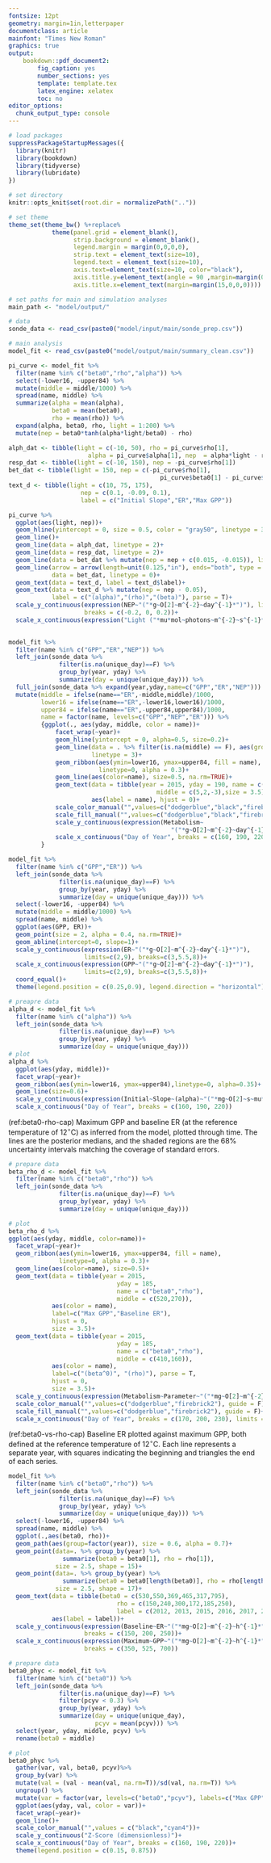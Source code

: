 ```yaml
---
fontsize: 12pt
geometry: margin=1in,letterpaper
documentclass: article
mainfont: "Times New Roman"
graphics: true
output:
    bookdown::pdf_document2:
        fig_caption: yes
        number_sections: yes
        template: template.tex
        latex_engine: xelatex
        toc: no
editor_options: 
  chunk_output_type: console
---
```

\pagenumbering{gobble}

```r
# load packages
suppressPackageStartupMessages({
  library(knitr)
  library(bookdown)
  library(tidyverse)  
  library(lubridate)
})

# set directory
knitr::opts_knit$set(root.dir = normalizePath(".."))

# set theme
theme_set(theme_bw() %+replace% 
            theme(panel.grid = element_blank(),
                  strip.background = element_blank(),
                  legend.margin = margin(0,0,0,0),
                  strip.text = element_text(size=10),
                  legend.text = element_text(size=10),
                  axis.text=element_text(size=10, color="black"),
                  axis.title.y=element_text(angle = 90 ,margin=margin(0,15,0,0)),
                  axis.title.x=element_text(margin=margin(15,0,0,0))))
```

```r
# set paths for main and simulation analyses
main_path <- "model/output/"

# data
sonde_data <- read_csv(paste0("model/input/main/sonde_prep.csv"))

# main analysis
model_fit <- read_csv(paste0("model/output/main/summary_clean.csv"))
```


```r
pi_curve <- model_fit %>%
  filter(name %in% c("beta0","rho","alpha")) %>%
  select(-lower16, -upper84) %>%
  mutate(middle = middle/1000) %>%
  spread(name, middle) %>%
  summarize(alpha = mean(alpha),
            beta0 = mean(beta0),
            rho = mean(rho)) %>%
  expand(alpha, beta0, rho, light = 1:200) %>%
  mutate(nep = beta0*tanh(alpha*light/beta0) - rho) 

alph_dat <- tibble(light = c(-10, 50), rho = pi_curve$rho[1], 
                      alpha = pi_curve$alpha[1], nep  = alpha*light - rho)
resp_dat <- tibble(light = c(-10, 150), nep = -pi_curve$rho[1])
bet_dat <- tibble(light = 150, nep = c(-pi_curve$rho[1], 
                                          pi_curve$beta0[1] - pi_curve$rho[1] - 0.01))
text_d <- tibble(light = c(10, 75, 175),
                    nep = c(0.1, -0.09, 0.1),
                    label = c("Initial Slope","ER","Max GPP"))

pi_curve %>%
  ggplot(aes(light, nep))+
  geom_hline(yintercept = 0, size = 0.5, color = "gray50", linetype = 3)+
  geom_line()+
  geom_line(data = alph_dat, linetype = 2)+
  geom_line(data = resp_dat, linetype = 2)+
  geom_line(data = bet_dat %>% mutate(nep = nep + c(0.015, -0.015)), linetype = 2)+
  geom_line(arrow = arrow(length=unit(0.125,"in"), ends="both", type = "closed"),
            data = bet_dat, linetype = 0)+
  geom_text(data = text_d, label = text_d$label)+
  geom_text(data = text_d %>% mutate(nep = nep - 0.05), 
            label = c("(alpha)","(rho)","(beta)"), parse = T)+
  scale_y_continuous(expression(NEP~"("*g~O[2]~m^{-2}~day^{-1}*")"), limits = c(-0.3, 0.3), 
                     breaks = c(-0.2, 0, 0.2))+
  scale_x_continuous(expression("Light ("*mu*mol~photons~m^{-2}~s^{-1}*")"))
  
```

```r
model_fit %>%
  filter(name %in% c("GPP","ER","NEP")) %>%
  left_join(sonde_data %>%
              filter(is.na(unique_day)==F) %>%
              group_by(year, yday) %>%
              summarize(day = unique(unique_day))) %>%
  full_join(sonde_data %>% expand(year,yday,name=c("GPP","ER","NEP"))) %>%
  mutate(middle = ifelse(name=="ER",-middle,middle)/1000,
         lower16 = ifelse(name=="ER",-lower16,lower16)/1000,
         upper84 = ifelse(name=="ER",-upper84,upper84)/1000,
         name = factor(name, levels=c("GPP","NEP","ER"))) %>%
         {ggplot(., aes(yday, middle, color = name))+
             facet_wrap(~year)+
             geom_hline(yintercept = 0, alpha=0.5, size=0.2)+
             geom_line(data = . %>% filter(is.na(middle) == F), aes(group = name), size = 0.5, 
                       linetype = 3)+
             geom_ribbon(aes(ymin=lower16, ymax=upper84, fill = name),
                         linetype=0, alpha = 0.3)+
             geom_line(aes(color=name), size=0.5, na.rm=TRUE)+
             geom_text(data = tibble(year = 2015, yday = 190, name = c("GPP","NEP","ER"),
                                         middle = c(5,2,-3),size = 3.5), 
                       aes(label = name), hjust = 0)+
             scale_color_manual("",values=c("dodgerblue","black","firebrick2"), guide = F)+
             scale_fill_manual("",values=c("dodgerblue","black","firebrick2"), guide = F)+
             scale_y_continuous(expression(Metabolism~
                                             "("*g~O[2]~m^{-2}~day^{-1}*")"), breaks = c(-6, 0, 6))+
             scale_x_continuous("Day of Year", breaks = c(160, 190, 220))
         }
```

```r
model_fit %>%
  filter(name %in% c("GPP","ER")) %>%
  left_join(sonde_data %>%
              filter(is.na(unique_day)==F) %>%
              group_by(year, yday) %>%
              summarize(day = unique(unique_day))) %>%
  select(-lower16, -upper84) %>%
  mutate(middle = middle/1000) %>%
  spread(name, middle) %>%
  ggplot(aes(GPP, ER))+
  geom_point(size = 2, alpha = 0.4, na.rm=TRUE)+
  geom_abline(intercept=0, slope=1)+
  scale_y_continuous(expression(ER~"("*g~O[2]~m^{-2}~day^{-1}*")"), 
                     limits=c(2,9), breaks=c(3,5.5,8))+
  scale_x_continuous(expression(GPP~"("*g~O[2]~m^{-2}~day^{-1}*")"), 
                     limits=c(2,9), breaks=c(3,5.5,8))+
  coord_equal()+
  theme(legend.position = c(0.25,0.9), legend.direction = "horizontal")
```

```r
# preapre data
alpha_d <- model_fit %>%
  filter(name %in% c("alpha")) %>%
  left_join(sonde_data %>%
              filter(is.na(unique_day)==F) %>%
              group_by(year, yday) %>%
              summarize(day = unique(unique_day)))
# plot
alpha_d %>%
  ggplot(aes(yday, middle))+
  facet_wrap(~year)+
  geom_ribbon(aes(ymin=lower16, ymax=upper84),linetype=0, alpha=0.35)+
  geom_line(size=0.6)+
  scale_y_continuous(expression(Initial~Slope~(alpha)~"("*mg~O[2]~s~mu*mol-photons^{-1}~h^{-1}*")"))+
  scale_x_continuous("Day of Year", breaks = c(160, 190, 220))
```

(ref:beta0-rho-cap) Maximum GPP and baseline ER (at the reference temperature of 12$^\circ$C) as inferred from the model, plotted through time. The lines are the posterior medians, and the shaded regions are the 68% uncertainty intervals matching the coverage of standard errors.

```r
# prepare data
beta_rho_d <- model_fit %>%
  filter(name %in% c("beta0","rho")) %>%
  left_join(sonde_data %>%
              filter(is.na(unique_day)==F) %>%
              group_by(year, yday) %>%
              summarize(day = unique(unique_day))) 

# plot
beta_rho_d %>%
ggplot(aes(yday, middle, color=name))+
  facet_wrap(~year)+
  geom_ribbon(aes(ymin=lower16, ymax=upper84, fill = name),
              linetype=0, alpha = 0.3)+
  geom_line(aes(color=name), size=0.5)+
  geom_text(data = tibble(year = 2015,
                              yday = 185,
                              name = c("beta0","rho"),
                              middle = c(520,270)),
            aes(color = name),
            label=c("Max GPP","Baseline ER"),
            hjust = 0,
            size = 3.5)+
  geom_text(data = tibble(year = 2015,
                              yday = 185,
                              name = c("beta0","rho"),
                              middle = c(410,160)),
            aes(color = name),
            label=c("(beta^0)", "(rho)"), parse = T,
            hjust = 0,
            size = 3.5)+
  scale_y_continuous(expression(Metabolism~Parameter~"("*mg~O[2]~m^{-2}~h^{-1}*")"))+
  scale_color_manual("",values=c("dodgerblue","firebrick2"), guide = F)+
  scale_fill_manual("",values=c("dodgerblue","firebrick2"), guide = F)+
  scale_x_continuous("Day of Year", breaks = c(170, 200, 230), limits = c(150, 250))
```

(ref:beta0-vs-rho-cap) Baseline ER plotted against maximum GPP, both defined at the reference temperature of 12$^\circ$C. Each line represents a separate year, with squares indicating the beginning and triangles the end of each series.

```r
model_fit %>%
  filter(name %in% c("beta0","rho")) %>%
  left_join(sonde_data %>%
              filter(is.na(unique_day)==F) %>%
              group_by(year, yday) %>%
              summarize(day = unique(unique_day))) %>%
  select(-lower16, -upper84) %>%
  spread(name, middle) %>%
  ggplot(.,aes(beta0, rho))+
  geom_path(aes(group=factor(year)), size = 0.6, alpha = 0.7)+
  geom_point(data=. %>% group_by(year) %>% 
               summarize(beta0 = beta0[1], rho = rho[1]),
             size = 2.5, shape = 15)+
  geom_point(data=. %>% group_by(year) %>% 
               summarize(beta0 = beta0[length(beta0)], rho = rho[length(rho)]),
             size = 2.5, shape = 17)+
  geom_text(data = tibble(beta0 = c(530,550,369,465,317,795),
                              rho = c(150,240,300,172,185,250),
                              label = c(2012, 2013, 2015, 2016, 2017, 2018)),
            aes(label = label))+ 
  scale_y_continuous(expression(Baseline~ER~"("*mg~O[2]~m^{-2}~h^{-1}*")"),
                     breaks = c(150, 200, 250))+
  scale_x_continuous(expression(Maximum~GPP~"("*mg~O[2]~m^{-2}~h^{-1}*")"),
                     breaks = c(350, 525, 700))
```

\clearpage

```r
# prepare data
beta0_phyc <- model_fit %>%
  filter(name %in% c("beta0")) %>%
  left_join(sonde_data %>%
              filter(is.na(unique_day)==F) %>%
              filter(pcyv < 0.3) %>%
              group_by(year, yday) %>%
              summarize(day = unique(unique_day),
                        pcyv = mean(pcyv))) %>%
  select(year, yday, middle, pcyv) %>%
  rename(beta0 = middle) 

# plot
beta0_phyc %>%
  gather(var, val, beta0, pcyv)%>%
  group_by(var) %>%
  mutate(val = (val - mean(val, na.rm=T))/sd(val, na.rm=T)) %>%
  ungroup() %>%
  mutate(var = factor(var, levels=c("beta0","pcyv"), labels=c("Max GPP", "Phycocyanin"))) %>%
  ggplot(aes(yday, val, color = var))+
  facet_wrap(~year)+
  geom_line()+
  scale_color_manual("",values = c("black","cyan4"))+
  scale_y_continuous("Z-Score (dimensionless)")+
  scale_x_continuous("Day of Year", breaks = c(160, 190, 220))+
  theme(legend.position = c(0.15, 0.875))
```
